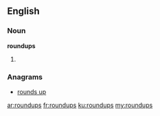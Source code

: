==English==

===Noun===
'''roundups'''

# {{plural of|[[roundup]]}}

===Anagrams===
* [[rounds up#English|rounds up]]

[[ar:roundups]]
[[fr:roundups]]
[[ku:roundups]]
[[my:roundups]]